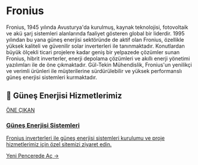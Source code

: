 # Fronius

Fronius, 1945 yılında Avusturya'da kurulmuş, kaynak teknolojisi, fotovoltaik ve akü şarj sistemleri alanlarında faaliyet gösteren global bir liderdir. 1995 yılından bu yana güneş enerjisi sektöründe de aktif olan Fronius, özellikle yüksek kaliteli ve güvenilir solar inverterleri ile tanınmaktadır. Konutlardan büyük ölçekli ticari projelere kadar geniş bir yelpazede çözümler sunan Fronius, hibrit inverterler, enerji depolama çözümleri ve akıllı enerji yönetimi yazılımları ile de öne çıkmaktadır. Gül-Tekin Mühendislik, Fronius'un yenilikçi ve verimli ürünleri ile müşterilerine sürdürülebilir ve yüksek performanslı güneş enerjisi sistemleri kurmaktadır.

## 🌟 Güneş Enerjisi Hizmetlerimiz

<a href="https://gunes-enerjisi.gul-tekinmuhendislik.com" target="_blank" rel="noopener noreferrer" class="link-card featured">
  <div class="link-card-content">
    <span class="badge">ÖNE ÇIKAN</span>
    <h3>Güneş Enerjisi Sistemleri</h3>
    <p>Fronius inverterleri ile güneş enerjisi sistemleri kurulumu ve proje hizmetlerimiz için özel sitemizi ziyaret edin.</p>
    <span class="link-card-cta">Yeni Pencerede Aç →</span>
  </div>
</a>